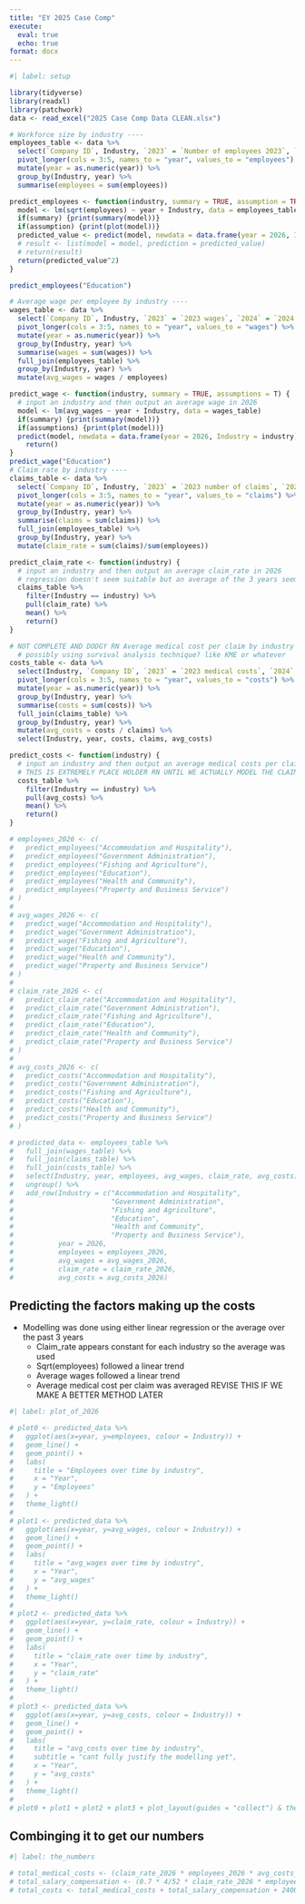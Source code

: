 ```yaml
---
title: "EY 2025 Case Comp"
execute: 
  eval: true
  echo: true
format: docx
---
```


```r
#| label: setup

library(tidyverse)
library(readxl)
library(patchwork)
data <- read_excel("2025 Case Comp Data CLEAN.xlsx")

# Workforce size by industry ----
employees_table <- data %>% 
  select(`Company ID`, Industry, `2023` = `Number of employees 2023`, `2024` = `Number of employees 2024`, `2025` = `Number of employees 2025`) %>% 
  pivot_longer(cols = 3:5, names_to = "year", values_to = "employees") %>%
  mutate(year = as.numeric(year)) %>% 
  group_by(Industry, year) %>% 
  summarise(employees = sum(employees))

predict_employees <- function(industry, summary = TRUE, assumption = TRUE) {
  model <- lm(sqrt(employees) ~ year + Industry, data = employees_table)
  if(summary) {print(summary(model))}
  if(assumption) {print(plot(model))}
  predicted_value <- predict(model, newdata = data.frame(year = 2026, Industry = industry))
  # result <- list(model = model, prediction = predicted_value)
  # return(result)
  return(predicted_value^2)
}

predict_employees("Education")

# Average wage per employee by industry ----
wages_table <- data %>% 
  select(`Company ID`, Industry, `2023` = `2023 wages`, `2024` = `2024 wages`, `2025` = `2025 wages`) %>% 
  pivot_longer(cols = 3:5, names_to = "year", values_to = "wages") %>% 
  mutate(year = as.numeric(year)) %>% 
  group_by(Industry, year) %>% 
  summarise(wages = sum(wages)) %>% 
  full_join(employees_table) %>% 
  group_by(Industry, year) %>% 
  mutate(avg_wages = wages / employees)

predict_wage <- function(industry, summary = TRUE, assumptions = T) {
  # input an industry and then output an average wage in 2026
  model <- lm(avg_wages ~ year + Industry, data = wages_table)
  if(summary) {print(summary(model))}
  if(assumptions) {print(plot(model))}
  predict(model, newdata = data.frame(year = 2026, Industry = industry)) %>% 
    return()
}
predict_wage("Education")
# Claim rate by industry ----
claims_table <- data %>% 
  select(`Company ID`, Industry, `2023` = `2023 number of claims`, `2024` = `2024 number of claims`, `2025` = `2025 number of claims`) %>% 
  pivot_longer(cols = 3:5, names_to = "year", values_to = "claims") %>% 
  mutate(year = as.numeric(year)) %>% 
  group_by(Industry, year) %>% 
  summarise(claims = sum(claims)) %>% 
  full_join(employees_table) %>% 
  group_by(Industry, year) %>% 
  mutate(claim_rate = sum(claims)/sum(employees))

predict_claim_rate <- function(industry) {
  # input an industry and then output an average claim_rate in 2026
  # regression doesn't seem suitable but an average of the 3 years seems appropiate
  claims_table %>% 
    filter(Industry == industry) %>% 
    pull(claim_rate) %>% 
    mean() %>% 
    return()
}

# NOT COMPLETE AND DODGY RN Average medical cost per claim by industry ----
  # possibly using survival analysis technique? like KME or whatever
costs_table <- data %>% 
  select(Industry, `Company ID`, `2023` = `2023 medical costs`, `2024` = `2024 medical costs`, `2025` = `2025 medical costs`) %>% 
  pivot_longer(cols = 3:5, names_to = "year", values_to = "costs") %>%
  mutate(year = as.numeric(year)) %>% 
  group_by(Industry, year) %>% 
  summarise(costs = sum(costs)) %>% 
  full_join(claims_table) %>% 
  group_by(Industry, year) %>% 
  mutate(avg_costs = costs / claims) %>% 
  select(Industry, year, costs, claims, avg_costs)

predict_costs <- function(industry) {
  # input an industry and then output an average medical costs per claim in 2026
  # THIS IS EXTREMELY PLACE HOLDER RN UNTIL WE ACTUALLY MODEL THE CLAIMS COSTS GOODLY
  costs_table %>% 
    filter(Industry == industry) %>% 
    pull(avg_costs) %>% 
    mean() %>% 
    return()
}

# employees_2026 <- c(
#   predict_employees("Accommodation and Hospitality"),
#   predict_employees("Government Administration"),
#   predict_employees("Fishing and Agriculture"),
#   predict_employees("Education"),
#   predict_employees("Health and Community"),
#   predict_employees("Property and Business Service")
# )
# 
# avg_wages_2026 <- c(
#   predict_wage("Accommodation and Hospitality"),
#   predict_wage("Government Administration"),
#   predict_wage("Fishing and Agriculture"),
#   predict_wage("Education"),
#   predict_wage("Health and Community"),
#   predict_wage("Property and Business Service")
# )
# 
# claim_rate_2026 <- c(
#   predict_claim_rate("Accommodation and Hospitality"),
#   predict_claim_rate("Government Administration"),
#   predict_claim_rate("Fishing and Agriculture"),
#   predict_claim_rate("Education"),
#   predict_claim_rate("Health and Community"),
#   predict_claim_rate("Property and Business Service") 
# )
# 
# avg_costs_2026 <- c(
#   predict_costs("Accommodation and Hospitality"),
#   predict_costs("Government Administration"),
#   predict_costs("Fishing and Agriculture"),
#   predict_costs("Education"),
#   predict_costs("Health and Community"),
#   predict_costs("Property and Business Service")
# )

# predicted_data <- employees_table %>% 
#   full_join(wages_table) %>% 
#   full_join(claims_table) %>% 
#   full_join(costs_table) %>% 
#   select(Industry, year, employees, avg_wages, claim_rate, avg_costs) %>% 
#   ungroup() %>% 
#   add_row(Industry = c("Accommodation and Hospitality",
#                        "Government Administration",
#                        "Fishing and Agriculture",
#                        "Education",
#                        "Health and Community",
#                        "Property and Business Service"),
#           year = 2026,
#           employees = employees_2026,
#           avg_wages = avg_wages_2026,
#           claim_rate = claim_rate_2026,
#           avg_costs = avg_costs_2026)
```

## Predicting the factors making up the costs

- Modelling was done using either linear regression or the average over the past 3 years
  - Claim_rate appears constant for each industry so the average was used
  - Sqrt(employees) followed a linear trend
  - Average wages followed a linear trend
  - Average medical cost per claim was averaged REVISE THIS IF WE MAKE A BETTER METHOD LATER

```r
#| label: plot_of_2026

# plot0 <- predicted_data %>% 
#   ggplot(aes(x=year, y=employees, colour = Industry)) +
#   geom_line() +
#   geom_point() + 
#   labs(
#     title = "Employees over time by industry",
#     x = "Year",
#     y = "Employees"   
#   ) +
#   theme_light()
# 
# plot1 <- predicted_data %>% 
#   ggplot(aes(x=year, y=avg_wages, colour = Industry)) +
#   geom_line() +
#   geom_point() + 
#   labs(
#     title = "avg_wages over time by industry",
#     x = "Year",
#     y = "avg_wages"   
#   ) +
#   theme_light()
# 
# plot2 <- predicted_data %>% 
#   ggplot(aes(x=year, y=claim_rate, colour = Industry)) +
#   geom_line() +
#   geom_point() + 
#   labs(
#     title = "claim_rate over time by industry",
#     x = "Year",
#     y = "claim_rate"   
#   ) +
#   theme_light()
# 
# plot3 <- predicted_data %>% 
#   ggplot(aes(x=year, y=avg_costs, colour = Industry)) +
#   geom_line() +
#   geom_point() + 
#   labs(
#     title = "avg_costs over time by industry",
#     subtitle = "cant fully justify the modelling yet",
#     x = "Year",
#     y = "avg_costs"   
#   ) +
#   theme_light()
# 
# plot0 + plot1 + plot2 + plot3 + plot_layout(guides = "collect") & theme_light(base_size = 14) & theme(legend.position = "bottom")
```


## Combinging it to get our numbers

```r
#| label: the_numbers

# total_medical_costs <- (claim_rate_2026 * employees_2026 * avg_costs_2026) %>% sum()
# total_salary_compensation <- (0.7 * 4/52 * claim_rate_2026 * employees_2026 * avg_wages_2026) %>% sum()
# total_costs <- total_medical_costs + total_salary_compensation + 2400000
```